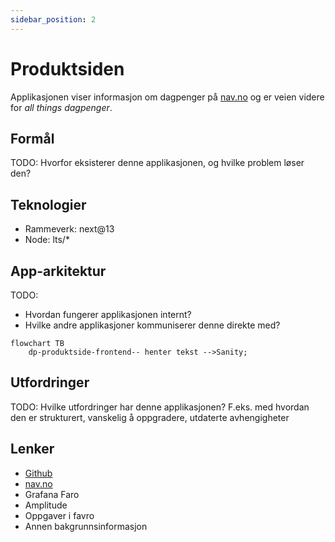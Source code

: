 ```yaml
---
sidebar_position: 2
---
```


# Produktsiden

Applikasjonen viser informasjon om dagpenger på [nav.no](https://www.nav.no/dagpenger) og er veien videre for _all things dagpenger_.

## Formål

TODO: Hvorfor eksisterer denne applikasjonen, og hvilke problem løser den?

## Teknologier

- Rammeverk: next@13
- Node: lts/\*

## App-arkitektur

TODO:

- Hvordan fungerer applikasjonen internt?
- Hvilke andre applikasjoner kommuniserer denne direkte med?

```mermaid
flowchart TB
    dp-produktside-frontend-- henter tekst -->Sanity;
```

## Utfordringer

TODO: Hvilke utfordringer har denne applikasjonen? F.eks. med hvordan den er strukturert, vanskelig å oppgradere, utdaterte avhengigheter

## Lenker

- [Github](https://github.com/navikt/dp-produktside-frontend)
- [nav.no](https://www.nav.no/dagpenger)
- Grafana Faro
- Amplitude
- Oppgaver i favro
- Annen bakgrunnsinformasjon
